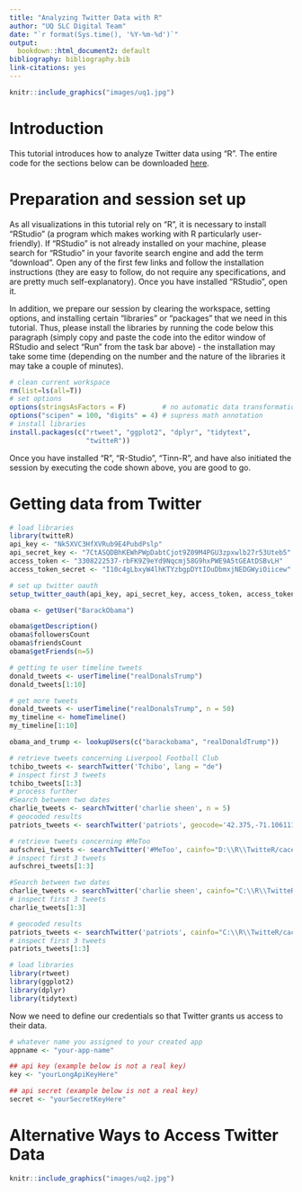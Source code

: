 ```yaml
---
title: "Analyzing Twitter Data with R"
author: "UQ SLC Digital Team"
date: "`r format(Sys.time(), '%Y-%m-%d')`"
output:
  bookdown::html_document2: default
bibliography: bibliography.bib
link-citations: yes
---
```

```r
knitr::include_graphics("images/uq1.jpg")
```

# Introduction

This tutorial introduces how to analyze Twitter data using "R". The entire code for the sections below can be downloaded [here](https://slcladal.github.io/rscripts/twitterrscript.r).

# Preparation and session set up

As all visualizations in this tutorial rely on "R", it is necessary to install "RStudio" (a program which makes working with R particularly user-friendly). If "RStudio" is not already installed on your machine, please search for "RStudio" in your favorite search engine and add the term "download". Open any of the first few links and follow the installation instructions (they are easy to follow, do not require any specifications, and are pretty much self-explanatory). Once you have installed "RStudio", open it.

In addition, we prepare our session by clearing the workspace, setting options, and installing certain "libraries" or "packages" that we need in this tutorial. Thus, please install the libraries by running the code below this paragraph (simply copy and paste the code into the editor window of RStudio and select "Run" from the task bar above) - the installation may take some time (depending on the number and the nature of the libraries it may take a couple of minutes).

```r
# clean current workspace
rm(list=ls(all=T))
# set options
options(stringsAsFactors = F)         # no automatic data transformation
options("scipen" = 100, "digits" = 4) # supress math annotation
# install libraries
install.packages(c("rtweet", "ggplot2", "dplyr", "tidytext",
                   "twitteR"))
```

Once you have installed "R", "R-Studio", "Tinn-R", and have also initiated the session by executing the code shown above, you are good to go.

# Getting data from Twitter

```r
# load libraries
library(twitteR)
api_key <- "Nk5XVC3HfXVRub9E4PubdPslp"
api_secret_key <- "7CtASQDBhKEWhPWpDabtCjot9Z09M4PGU3zpxwlb27r53Uteb5"
access_token <- "3308222537-rbFK9Z9eYd9Nqcmj58G9hxPWE9A5tGEAtDSBvLH"
access_token_secret <- "I10c4gLbxyW4lhKTYzbgpDYtIOuDbmxjNEDGWyiOiicew"

# set up twitter oauth
setup_twitter_oauth(api_key, api_secret_key, access_token, access_token_secret)

obama <- getUser("BarackObama")
```

```r


obama$getDescription()
obama$followersCount
obama$friendsCount
obama$getFriends(n=5)

# getting te user timeline tweets
donald_tweets <- userTimeline("realDonalsTrump")
donald_tweets[1:10]

# get more tweets
donald_tweets <- userTimeline("realDonalsTrump", n = 50)
my_timeline <- homeTimeline()
my_timeline[1:10]

obama_and_trump <- lookupUsers(c("barackobama", "realDonaldTrump"))

# retrieve tweets concerning Liverpool Football Club
tchibo_tweets <- searchTwitter('Tchibo', lang = "de")
# inspect first 3 tweets
tchibo_tweets[1:3]
# process further
#Search between two dates
charlie_tweets <- searchTwitter('charlie sheen', n = 5)
# geocoded results
patriots_tweets <- searchTwitter('patriots', geocode='42.375,-71.1061111,10mi')

```

```r
# retrieve tweets concerning #MeToo
aufschrei_tweets <- searchTwitter('#MeToo', cainfo="D:\\R\\TwitteR/cacert.pem", lang = "en")
# inspect first 3 tweets
aufschrei_tweets[1:3]
```

```r

#Search between two dates
charlie_tweets <- searchTwitter('charlie sheen', cainfo="C:\\R\\TwitteR/cacert.pem", since='2015-06-01', until='2015-06-15')
# inspect first 3 tweets
charlie_tweets[1:3]

# geocoded results
patriots_tweets <- searchTwitter('patriots', cainfo="C:\\R\\TwitteR/cacert.pem",  geocode='42.375,-71.1061111,10mi')
# inspect first 3 tweets
patriots_tweets[1:3]

```


```r
# load libraries
library(rtweet)
library(ggplot2)
library(dplyr)
library(tidytext)
```

Now we need to define our credentials so that Twitter grants us access to their data.

```r
# whatever name you assigned to your created app
appname <- "your-app-name"

## api key (example below is not a real key)
key <- "yourLongApiKeyHere"

## api secret (example below is not a real key)
secret <- "yourSecretKeyHere"
```

# Alternative Ways to Access Twitter Data


```r
knitr::include_graphics("images/uq2.jpg")
```
